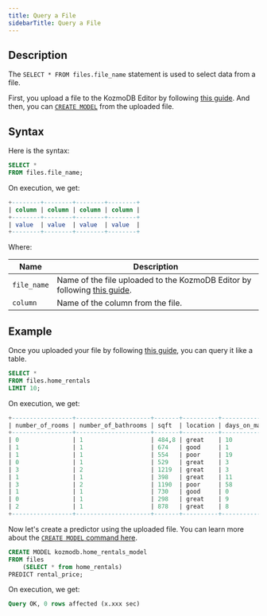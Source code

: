 ```yaml
---
title: Query a File
sidebarTitle: Query a File
---
```


## Description

The `SELECT * FROM files.file_name` statement is used to select data from a file.

First, you upload a file to the KozmoDB Editor by following
[this guide](/sql/create/file/). And then, you can
[`CREATE MODEL`](/sql/create/model) from the uploaded file.

## Syntax

Here is the syntax:

```sql
SELECT *
FROM files.file_name;
```

On execution, we get:

```sql
+--------+--------+--------+--------+
| column | column | column | column |
+--------+--------+--------+--------+
| value  | value  | value  | value  |
+--------+--------+--------+--------+
```

Where:

| Name          | Description                                                                                   |
| ------------- | --------------------------------------------------------------------------------------------- |
| `file_name`   | Name of the file uploaded to the KozmoDB Editor by following [this guide](/sql/create/file/). |
| `column`      | Name of the column from the file.                                                             |

## Example

Once you uploaded your file by following [this guide](/sql/create/file/), you
can query it like a table.

```sql
SELECT *
FROM files.home_rentals
LIMIT 10;
```

On execution, we get:

```sql
+-----------------+---------------------+-------+----------+----------------+---------------+--------------+--------------+
| number_of_rooms | number_of_bathrooms | sqft  | location | days_on_market | initial_price | neighborhood | rental_price |
+-----------------+---------------------+-------+----------+----------------+---------------+--------------+--------------+
| 0               | 1                   | 484,8 | great    | 10             | 2271          | south_side   | 2271         |
| 1               | 1                   | 674   | good     | 1              | 2167          | downtown     | 2167         |
| 1               | 1                   | 554   | poor     | 19             | 1883          | westbrae     | 1883         |
| 0               | 1                   | 529   | great    | 3              | 2431          | south_side   | 2431         |
| 3               | 2                   | 1219  | great    | 3              | 5510          | south_side   | 5510         |
| 1               | 1                   | 398   | great    | 11             | 2272          | south_side   | 2272         |
| 3               | 2                   | 1190  | poor     | 58             | 4463          | westbrae     | 4123.812     |
| 1               | 1                   | 730   | good     | 0              | 2224          | downtown     | 2224         |
| 0               | 1                   | 298   | great    | 9              | 2104          | south_side   | 2104         |
| 2               | 1                   | 878   | great    | 8              | 3861          | south_side   | 3861         |
+-----------------+---------------------+-------+----------+----------------+---------------+--------------+--------------+
```

Now let's create a predictor using the uploaded file. You can learn more about
the [`CREATE MODEL` command here](/sql/create/model).

```sql
CREATE MODEL kozmodb.home_rentals_model
FROM files
    (SELECT * from home_rentals)
PREDICT rental_price;
```

On execution, we get:

```sql
Query OK, 0 rows affected (x.xxx sec)
```
